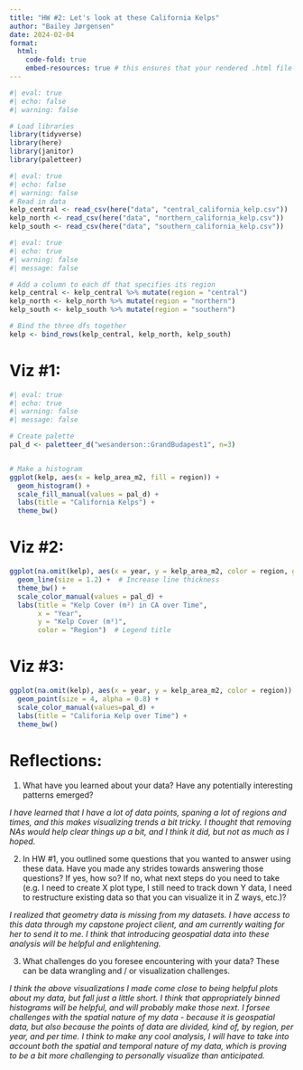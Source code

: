 ```yaml
---
title: "HW #2: Let's look at these California Kelps"
author: "Bailey Jørgensen"
date: 2024-02-04
format:
  html:
    code-fold: true
    embed-resources: true # this ensures that your rendered .html file is self-contained, so we (your instructors) can open it and view all your work
---
```


```r
#| eval: true
#| echo: false
#| warning: false

# Load libraries
library(tidyverse)
library(here)
library(janitor)
library(paletteer)
```

```r
#| eval: true
#| echo: false
#| warning: false
# Read in data
kelp_central <- read_csv(here("data", "central_california_kelp.csv"))
kelp_north <- read_csv(here("data", "northern_california_kelp.csv"))
kelp_south <- read_csv(here("data", "southern_california_kelp.csv"))
```

```r
#| eval: true
#| echo: true
#| warning: false
#| message: false

# Add a column to each df that specifies its region
kelp_central <- kelp_central %>% mutate(region = "central")
kelp_north <- kelp_north %>% mutate(region = "northern")
kelp_south <- kelp_south %>% mutate(region = "southern")

# Bind the three dfs together
kelp <- bind_rows(kelp_central, kelp_north, kelp_south)


```

# Viz #1: 

```r
#| eval: true
#| echo: true
#| warning: false
#| message: false

# Create palette 
pal_d <- paletteer_d("wesanderson::GrandBudapest1", n=3)


# Make a histogram
ggplot(kelp, aes(x = kelp_area_m2, fill = region)) +
  geom_histogram() +
  scale_fill_manual(values = pal_d) +
  labs(title = "California Kelps") +
  theme_bw()
```
# Viz #2:

```r
ggplot(na.omit(kelp), aes(x = year, y = kelp_area_m2, color = region, group = region)) +
  geom_line(size = 1.2) +  # Increase line thickness
  theme_bw() +
  scale_color_manual(values = pal_d) + 
  labs(title = "Kelp Cover (m²) in CA over Time",
       x = "Year",
       y = "Kelp Cover (m²)",
       color = "Region")  # Legend title

```
# Viz #3:

```r
ggplot(na.omit(kelp), aes(x = year, y = kelp_area_m2, color = region)) +
  geom_point(size = 4, alpha = 0.8) +
  scale_color_manual(values=pal_d) +
  labs(title = "Califoria Kelp over Time") +
  theme_bw()
```


# Reflections:
1. What have you learned about your data? Have any potentially interesting patterns emerged?

*I have learned that I have a lot of data points, spaning a lot of regions and times, and this makes visualizing trends a bit tricky. I thought that removing NAs would help clear things up a bit, and I think it did, but not as much as I hoped.*

2. In HW #1, you outlined some questions that you wanted to answer using these data. Have you made any strides towards answering those questions? If yes, how so? If no, what next steps do you need to take (e.g. I need to create X plot type, I still need to track down Y data, I need to restructure existing data so that you can visualize it in Z ways, etc.)?

*I realized that geometry data is missing from my datasets. I have access to this data through my capstone project client, and am currently waiting for her to send it to me. I think that introducing geospatial data into these analysis will be helpful and enlightening.* 

3. What challenges do you foresee encountering with your data? These can be data wrangling and / or visualization challenges.

*I think the above visualizations I made come close to being helpful plots about my data, but fall just a little short. I think that appropriately binned histograms will be helpful, and will probably make those next. I forsee challenges with the spatial nature of my data - because it is geospatial data, but also because the points of data are divided, kind of, by region, per year, and per time. I think to make any cool analysis, I will have to take into account both the spatial and temporal nature of my data, which is proving to be a bit more challenging to personally visualize than anticipated.*